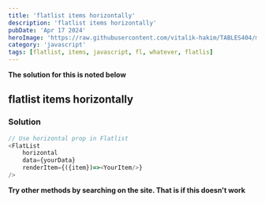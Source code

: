 ---
title: 'flatlist items horizontally'
description: 'flatlist items horizontally'
pubDate: 'Apr 17 2024'
heroImage: 'https://raw.githubusercontent.com/vitalik-hakim/TABLES404/main/error_b/JavaScript.png'
category: 'javascript'
tags: [flatlist, items, javascript, fl, whatever, flatlis]
---

**The solution for this is noted below**

## flatlist items horizontally

### Solution

```javascript
// Use horizontal prop in Flatlist
<FlatList
	horizontal
	data={yourData}
    renderItem={({item})=><YourItem/>}
/>
```
**Try other methods by searching on the site. That is if this doesn't work**
